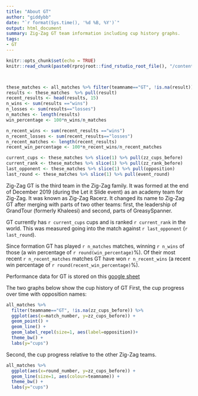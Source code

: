 ```yaml
---
title: "About GT"
author: "giddybb"
date: "`r format(Sys.time(), '%d %B, %Y')`"
output: html_document
summary: Zig-Zag GT team information including cup history graphs.
tags:
- GT
---
```


```r
knitr::opts_chunk$set(echo = TRUE)
knitr::read_chunk(paste0(rprojroot::find_rstudio_root_file(), "/content/project/common_project_code.R"))

```


```r
```


```r

```




```r
these_matches <- all_matches %>% filter(teamname=="GT", !is.na(result)) %>% arrange(-event_no, -round_number)
results <- these_matches  %>% pull(result) 
recent_results <- head(results, 15)
n_wins <- sum(results =="wins")
n_losses <- sum(results=="losses")
n_matches <- length(results)
win_percentage <- 100*n_wins/n_matches

n_recent_wins <- sum(recent_results =="wins")
n_recent_losses <- sum(recent_results=="losses")
n_recent_matches <- length(recent_results)
recent_win_percentage <- 100*n_recent_wins/n_recent_matches

current_cups <- these_matches %>% slice(1) %>% pull(zz_cups_before)
current_rank <- these_matches %>% slice(1) %>% pull(zz_rank_before)
last_opponent <- these_matches %>% slice(1) %>% pull(opposition)
last_round <- these_matches %>% slice(1) %>% pull(event_round)


```

Zig-Zag GT is the third team in the Zig-Zag family. It was formed at the end of December 2019 (during the Let it Slide event) as an academy team for Zig-Zag. It was known as Zig-Zag Racerz. It changed its name to Zig-Zag GT after merging with parts of two other teams: first, the leadership of GrandTour (formerly Khaleesi) and second, parts of GreasySpanner.

GT currently has `r current_cups` cups and is ranked `r current_rank` in the world. This was measured going into the match against `r last_opponent` (`r last_round`).

Since formation GT has played `r n_matches` matches, winning `r n_wins` of those (a win percentage of `r round(win_percentage)`%). Of their most recent `r n_recent_matches` matches GT have won `r n_recent_wins` (a recent win percentage of `r round(recent_win_percentage)`%).  

Performance data for GT is stored on this [google sheet](https://docs.google.com/spreadsheets/d/1oGTfeDSjWoqHaOZYrw09kMxP42bo_sBBVVKJbEThsMI/edit?usp=sharing)

The two graphs below show the cup history of GT First, the cup progress over time with opposition names:

```r


all_matches %>%
  filter(teamname=="GT", !is.na(zz_cups_before)) %>%
  ggplot(aes(x=match_number, y=zz_cups_before)) +
  geom_point() +
  geom_line() +
  geom_label_repel(size=1, aes(label=opposition))+
  theme_bw() +
  labs(y="cups")


```


Second, the cup progress relative to the other Zig-Zag teams. 

```r

all_matches %>%
  ggplot(aes(x=round_number, y=zz_cups_before)) +
  geom_line(size=1, aes(colour=teamname)) +
  theme_bw() +
  labs(y="cups")
```




